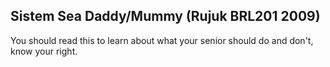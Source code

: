 ## Sistem Sea Daddy/Mummy (Rujuk BRL201 2009)

You should read this to learn about what your senior should do and don't, know your right.
